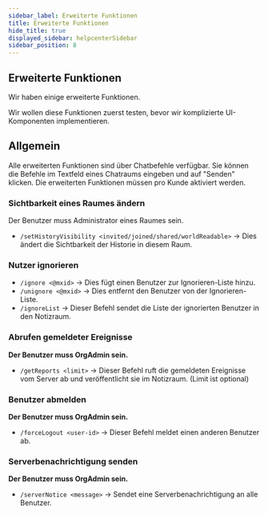 ```yaml
---
sidebar_label: Erweiterte Funktionen
title: Erweiterte Funktionen
hide_title: true
displayed_sidebar: helpcenterSidebar
sidebar_position: 8
---
```



<div class="hero hero--primary">
  <div class="container">
    <h2 class="hero__title">Erweiterte Funktionen</h2>
    <p class="hero__subtitle">Wir haben einige erweiterte Funktionen.</p>
    <p>Wir wollen diese Funktionen zuerst testen, bevor wir komplizierte UI-Komponenten implementieren.</p>
  </div>
</div>

## Allgemein

Alle erweiterten Funktionen sind über Chatbefehle verfügbar. Sie können die Befehle im Textfeld eines Chatraums eingeben und auf "Senden" klicken. Die erweiterten Funktionen müssen pro Kunde aktiviert werden.

### Sichtbarkeit eines Raumes ändern

Der Benutzer muss Administrator eines Raumes sein.

- `/setHistoryVisibility <invited/joined/shared/worldReadable>` -> Dies ändert die Sichtbarkeit der Historie in diesem Raum.

### Nutzer ignorieren

- `/ignore <@mxid>` -> Dies fügt einen Benutzer zur Ignorieren-Liste hinzu.
- `/unignore <@mxid>` -> Dies entfernt den Benutzer von der Ignorieren-Liste.
- `/ignoreList` -> Dieser Befehl sendet die Liste der ignorierten Benutzer in den Notizraum.

### Abrufen gemeldeter Ereignisse

<b>Der Benutzer muss OrgAdmin sein.</b>

- `/getReports <limit>` -> Dieser Befehl ruft die gemeldeten Ereignisse vom Server ab und veröffentlicht sie im Notizraum. (Limit ist optional)

### Benutzer abmelden

<b>Der Benutzer muss OrgAdmin sein.</b>

- `/forceLogout <user-id>` -> Dieser Befehl meldet einen anderen Benutzer ab.

### Serverbenachrichtigung senden

<b>Der Benutzer muss OrgAdmin sein.</b>

- `/serverNotice <message>` -> Sendet eine Serverbenachrichtigung an alle Benutzer.
